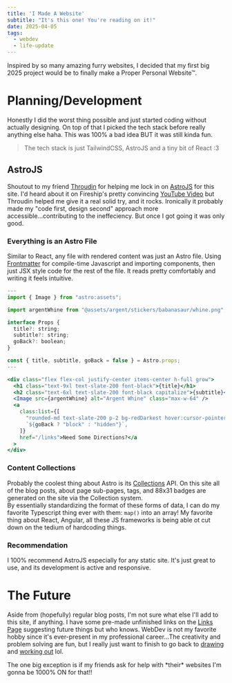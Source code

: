 ```yaml
---
title: 'I Made A Website'
subtitle: "It's this one! You're reading on it!"
date: 2025-04-05
tags:
  - webdev
  - life-update
---
```



Inspired by so many <TextDeco url="/links#88x31">amazing furry websites</TextDeco>, I decided that my first big 2025 project would be to finally make a Proper Personal Website™.

# Planning/Development
Honestly I did the worst thing possible and just started coding without actually designing. On top of that I picked the tech stack before really anything else haha. This was 100% a bad idea BUT it was still kinda fun.

> The tech stack is just TailwindCSS, AstroJS and a tiny bit of React :3

## AstroJS
Shoutout to my friend [Throudin](https://bsky.app/profile/throudin.dev) for helping me lock in on [AstroJS](https://astro.build/) for this site. I'd heard about it on Fireship's pretty convincing [YouTube Video](https://www.youtube.com/watch?v=dsTXcSeAZq8&pp=ygURZmlyZXNoaXAgaW8gYXN0cm8%3D) but Throudin helped me give it a real solid try, and it rocks. Ironically it probably made my "code first, design second" approach more accessible...contributing to the ineffeciency. But once I got going it was only good.

### Everything is an Astro File
Similar to React, any file with rendered content was just an Astro file. Using [Frontmatter](https://daily-dev-tips.com/posts/what-exactly-is-frontmatter/) for compile-time Javascript and importing components, then just JSX style code for the rest of the file. It reads pretty comfortably and writing it feels intuitive.

```jsx title="Error Page Component"
---
import { Image } from "astro:assets";

import argentWhine from "@assets/argent/stickers/babanasaur/whine.png";

interface Props {
  title?: string;
  subtitle?: string;
  goBack?: boolean;
}

const { title, subtitle, goBack = false } = Astro.props;
---

<div class="flex flex-col justify-center items-center h-full grow">
  <h1 class="text-9xl text-slate-200 font-black">{title}</h1>
  <h2 class="text-6xl text-slate-200 font-black capitalize">{subtitle}</h2>
  <Image src={argentWhine} alt="Argent Whine" class="max-w-64" />
  <a
    class:list={[
      "rounded-md text-slate-200 p-2 bg-redDarkest hover:cursor-pointer hover:bg-redDark ring-2 ring-yellow mt-5 text-3xl",
      `${goBack ? "block" : "hidden"}`,
    ]}
    href="/links">Need Some Directions?</a
  >
</div>
```

### Content Collections
Probably the coolest thing about Astro is its [Collections](https://docs.astro.build/en/guides/content-collections/) API. On this site all of the blog posts, about page sub-pages, tags, and 88x31 badges are generated on the site via the Collection system.\
By essentially standardizing the format of these forms of data, I can do my favorite Typescript thing ever with them: `map()` into an array! My favorite thing about React, Angular, all these JS frameworks is being able ot cut down on the tedium of hardcoding things.

### Recommendation
I 100% recommend AstroJS especially for any static site. It's just great to use, and its development is active and responsive.

# The Future
Aside from (hopefully) regular blog posts, I'm not sure what else I'll add to this site, if anything. I have some pre-made unfinished links on the [Links Page](/links) suggesting future things but who knows. WebDev is not my favorite hobby since it's ever-present in my professional career...The creativity and problem solving are fun, but I really just want to finish to go back to [drawing](/about/digitalArt) and [working out](/about/weightlifting) lol.

<EmojiBlockquote emoji={eyy} size="sticker">
The one big exception is if my friends ask for help with *their* websites I'm gonna be 1000% ON for that!!
</EmojiBlockquote>